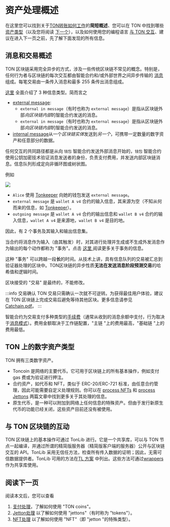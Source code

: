 
# 资产处理概述

在这里您可以找到关于[TON转账如何工作](/v3/documentation/dapps/assets/overview#overview-on-messages-and-transactions)的**简短概述**、您可以在 TON 中找到哪些 [资产类型](/v3/documentation/dapps/assets/overview#digital-asset-types-on-ton)（以及您将阅读 [下一个](/v3/documentation/dapps/assets/overview#read-next)），以及如何使用您的编程语言 [与 TON 交互](/v3/documentation/dapps/assets/overview#interaction-with-ton-blockchain)、建议在进入下一页之前，先了解下面发现的所有信息。

## 消息和交易概述

TON 区块链采用完全异步的方式，涉及一些传统区块链不常见的概念。特别是，任何行为者与区块链的每次交互都由智能合约和/或外部世界之间异步传输的 [消息](/v3/documentation/smart-contracts/message-management/messages-and-transactions) 组成。每笔交易由一条传入消息和最多 255 条传出消息组成。

[这里](/v3/documentation/smart-contracts/message-management/sending-messages#types-of-messages) 全面介绍了 3 种信息类型。简而言之

- [external message](/v3/documentation/smart-contracts/message-management/external-messages):
  - `external in message`（有时也称为 `external message`）是指从区块链外部*向区块链内部*的智能合约发送的消息。
  - `external in message`（有时也称为 `external message`）是指从区块链外部*向区块链内部*的智能合约发送的消息。
- [internal message](/v3/documentation/smart-contracts/message-management/internal-messages)从一个*区块链实体*发送到*另一个*，可携带一定数量的数字资产和任意部分的数据。

任何交互的共同路径都是从向 `钱包` 智能合约发送外部消息开始的，`钱包` 智能合约使用公钥加密技术验证消息发送者的身份，负责支付费用，并发送内部区块链消息。信息队列形成定向非循环图或树状图。

例如

![](/img/docs/asset-processing/alice-msg-dag.svg)

- `Alice` 使用 [Tonkeeper](https://tonkeeper.com/) 向她的钱包发送 `external message`。
- `external message` 是 `wallet A v4` 合约的输入信息，其来源为空（不知从何而来的信息，如 [Tonkeeper](https://tonkeeper.com/)）。
- `outgoing message` 是  `wallet A v4`  合约的输出信息和 `wallet B v4` 合约的输入信息，`wallet A v4` 是来源地，`wallet B v4` 是目的地。

因此，有 2 个事务及其输入和输出信息集。

当合约将消息作为输入（由其触发）时，对其进行处理并生成或不生成外发消息作为输出的每个动作都称为 "事务"。点击 [这里 ](/v3/documentation/smart-contracts/message-management/messages-and-transactions#what-is-a-transaction)阅读更多关于事务的信息。

这种 "事务" 可以跨越一段**长**的时间。从技术上讲，具有信息队列的交易被汇总到验证器处理的区块中。TON区块链的异步性质**无法在发送消息阶段预测交易**的哈希值和逻辑时间。

区块接受的 "交易" 是最终的，不能修改。

:::info 交易确认
TON 交易只需确认一次就不可逆转。为获得最佳用户体验，建议在 TON 区块链上完成交易后避免等待其他区块。更多信息请参见 [Catchain.pdf](https://docs.ton.org/catchain.pdf#page=3)。
:::

智能合约为交易支付多种类型的[手续费](/v3/documentation/smart-contracts/transaction-fees/fees)（通常从收到的消息余额中支付，行为取决于[消息模式](/v3/documentation/smart-contracts/message-management/sending-messages#message-modes)）。费用金额取决于工作链配置，"主链 "上的费用最高，"基础链 "上的费用最低。

## TON 上的数字资产类型

TON 拥有三类数字资产。

- Toncoin 是网络的主要代币。它可用于区块链上的所有基本操作，例如支付
  gas 费或为验证进行押注。
- 合约资产，如代币和 NFT，类似于 ERC-20/ERC-721 标准，由任意合约管理，因此可能需要自定义处理规则。你可以在 [process NFTs](/v3/guidelines/dapps/asset-processing/nft-processing/nfts) 和 [process Jettons](/v3/guidelines/dapps/asset-processing/jettons) 两篇文章中找到更多关于其处理的信息。
- 原生代币，是一种可以附加到网络上任何信息的特殊资产。但由于发行新原生代币的功能已经关闭，这些资产目前还没有被使用。

## 与 TON 区块链的互动

TON 区块链上的基本操作可通过 TonLib 进行。它是一个共享库，可以与 TON 节点一起编译，并通过所谓的精简版服务器（精简版客户端的服务器）公开与区块链交互的 API。TonLib 采用无信任方法，检查所有传入数据的证明；因此，无需可信数据提供者。TonLib 可用的方法在[TL 方案](https://github.com/ton-blockchain/ton/blob/master/tl/generate/scheme/tonlib_api.tl#L234) 中列出。这些方法可通过[wrappers](/v3/guidelines/dapps/asset-processing/payments-processing/#sdks) 作为共享库使用。

## 阅读下一页

阅读本文后，您可以查看

1. [支付处理](/v3/guidelines/dapps/asset-processing/payments-processing)，了解如何使用 "TON coins"。
2. [Jetton处理](/v3/guidelines/dapps/asset-processing/jettons) 以了解如何使用 "jettons"（有时称为 "tokens"）。
3. [NFT处理](/v3/guidelines/dapps/asset-processing/nft-processing/nfts) 以了解如何使用 "NFT"（即 "jetton "的特殊类型）。

